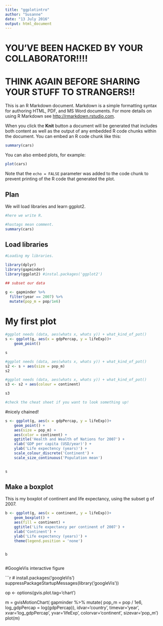 ```yaml
---
title: "ggplotintro"
author: "Susanne"
date: "13 July 2016"
output: html_document
---
```

# YOU'VE BEEN HACKED BY YOUR COLLABORATOR!!!!
# THINK AGAIN BEFORE SHARING YOUR STUFF TO STRANGERS!!


This is an R Markdown document. Markdown is a simple formatting syntax for authoring HTML, PDF, and MS Word documents. For more details on using R Markdown see <http://rmarkdown.rstudio.com>.

When you click the **Knit** button a document will be generated that includes both content as well as the output of any embedded R code chunks within the document. You can embed an R code chunk like this:

```r
summary(cars)
```

You can also embed plots, for example:

```r
plot(cars)
```

Note that the `echo = FALSE` parameter was added to the code chunk to prevent printing of the R code that generated the plot.

## Plan

We will load libraries and learn ggplot2.

```r
#here we write R.

#hastags mean comment.
summary(cars)
```

## Load libraries
```r
#Loading my libraries.

library(dplyr)
library(gapminder)
library(ggplot2) #instal.packages('ggplot2')

## subset our data

g <- gapminder %>%
  filter(year == 2007) %>%
  mutate(pop_m = pop/1e6)

```

# My first plot

```r

#ggplot needs (data, aes(whats x, whats y)) + what_kind_of_pot()
s <- ggplot(g, aes(x = gdpPercap, y = lifeExp))+
    geom_point()

s
```

```r

#ggplot needs (data, aes(whats x, whats y)) + what_kind_of_pot()
s2 <- s + aes(size = pop_m)
s2
```

```r

#ggplot needs (data, aes(whats x, whats y)) + what_kind_of_pot()
s3 <- s2 + aes(colour = continent)

s3

#check the cheat sheet if you want to look something up!
```

#nicely chained!

```r

s <- ggplot(g, aes(x = gdpPercap, y = lifeExp))+
    geom_point() +
    aes(size = pop_m) +
    aes(color = continent) +
    ggtitle('Health and Wealth of Nations for 2007') +
    xlab('GDP per capita (USD/year)') +
    ylab('Life expectency (years)') +
    scale_colour_discrete('Continent') +
    scale_size_continuous('Population mean')
    

s

```

## Make a boxplot

This is my boxplot of continent and life expectancy, using the subset g of 2007.

```r
b <- ggplot(g, aes(x = continent, y = lifeExp))+
    geom_boxplot() +
    aes(fill = continent) +
    ggtitle('Life expectancy per continent of 2007') +
    xlab('Continent') +
    ylab('Life expectency (years)') +
    theme(legend.position = 'none')

    
b



```

#GoogleVis interactive figure

```r

# install.packages('googleVis')
suppressPackageStartupMessages(library('googleVis'))

op <- options(gvis.plot.tag='chart')

m = gvisMotionChart(
  gapminder %>%
    mutate(
      pop_m = pop / 1e6,
      log_gdpPercap = log(gdpPercap)), 
  idvar='country', 
  timevar='year', 
  xvar='log_gdpPercap', 
  yvar='lifeExp', 
  colorvar='continent',
  sizevar='pop_m')
plot(m)

